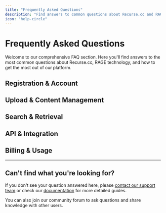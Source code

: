 ```yaml
---
title: "Frequently Asked Questions"
description: "Find answers to common questions about Recurse.cc and RAGE"
icon: "help-circle"
---
```



# Frequently Asked Questions

Welcome to our comprehensive FAQ section. Here you'll find answers to the most common questions about Recurse.cc, RAGE technology, and how to get the most out of our platform.

## Registration & Account

<FAQ items="how-to-signup,where-to-get-invites,account-verification" />

## Upload & Content Management

<FAQ items="upload-not-working,content-not-appearing,supported-file-types,large-files" />

## Search & Retrieval

<FAQ items="search-not-finding-content,search-depth-parameter" />

## API & Integration

<FAQ items="api-authentication,api-rate-limits,integration-options,webhook-setup" />

## Billing & Usage

<FAQ items="billing-plans,usage-tracking" />

---

## Can't find what you're looking for?

If you don't see your question answered here, please [contact our support team](mailto:support@recurse.cc) or check our [documentation](/docs) for more detailed guides.

You can also join our community forum to ask questions and share knowledge with other users.

